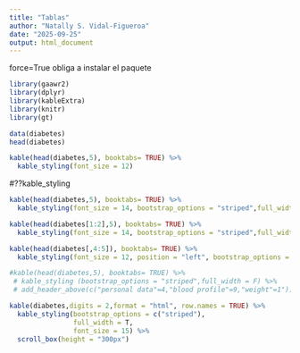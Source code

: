 ```yaml
---
title: "Tablas"
author: "Natally S. Vidal-Figueroa"
date: "2025-09-25"
output: html_document
---
```


force=True obliga a instalar el paquete

```r
library(gaawr2)
library(dplyr)
library(kableExtra)
library(knitr)
library(gt)
```

```r
data(diabetes)
head(diabetes)
```

```r
kable(head(diabetes,5), booktabs= TRUE) %>% 
  kable_styling(font_size = 12)

```
#??kable_styling

```r
kable(head(diabetes,5), booktabs= TRUE) %>% 
  kable_styling(font_size = 14, bootstrap_options = "striped",full_width = F)
```

```r
kable(head(diabetes[1:2],5), booktabs= TRUE) %>% 
  kable_styling(font_size = 14, bootstrap_options = "striped",full_width = F)
```

```r
kable(head(diabetes[,4:5]), booktabs= TRUE) %>% 
  kable_styling(font_size = 12, position = "left", bootstrap_options = "striped",full_width = F)
```

```r
#kable(head(diabetes,5), booktabs= TRUE) %>% 
 # kable_styling (bootstrap_options = "striped",full_width = F) %>% 
 # add_header_above(c("personal data"=4,"blood profile"=9,"weight"=1"))
```


```r
kable(diabetes,digits = 2,format = "html", row.names = TRUE) %>% 
  kable_styling(bootstrap_options = c("striped"), 
                full_width = T,
                font_size = 15) %>% 
  scroll_box(height = "300px")
```

